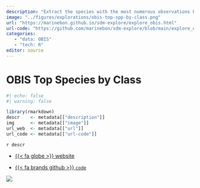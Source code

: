```yaml
---
description: "Extract the species with the most numerous observations by unique Class from the OBIS parquet archive in R."
image: "../figures/explorations/obis-top-spp-by-class.png"
url: "https://marinebon.github.io/sdm-explore/explore_obis.html"
url-code: "https://github.com/marinebon/sdm-explore/blob/main/explore_obis.qmd"
categories: 
   - "data: OBIS"
   - "tech: R"
editor: source   
---
```


# OBIS Top Species by Class {.unnumbered}

```r
#| echo: false
#| warning: false

library(rmarkdown)
descr    <- metadata[["description"]]
img      <- metadata[["image"]]
url_web  <- metadata[["url"]]
url_code <- metadata[["url-code"]]
```

`r descr`

-   [{{< fa globe >}} website](`r url_web`)

-   [{{< fa brands github >}} `code`](`r url_code`)

![](`r img`)
